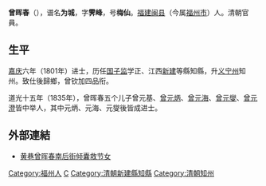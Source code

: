 '''曾晖春'''（{{bd|1770年||1853年||Zeng曾}}），谱名'''为城'''，字'''霁峰'''，号'''梅仙'''。[[福建|福建]][[闽县|闽县]]（今属[[福州市|福州市]]）人。清朝官員。

== 生平 ==
[[嘉庆|嘉庆]]六年（1801年）进士，历任[[国子监|国子监]]学正、江西[[新建|新建]]等縣知縣，升[[义宁州|义宁州]]知州。致仕後歸鄉，曾钦加四品衔。

道光十五年（1835年），曾晖春五个儿子曾元基、[[曾元炳|曾元炳]]、[[曾元海|曾元海]]、[[曾元燮|曾元燮]]、[[曾元澄|曾元澄]]皆中举人，其中元炳、元海、元燮後皆成进士。

==外部連結==
*[https://web.archive.org/web/20080408153047/http://fzda.gov.cn/tslmshow.asp?id=5368 黄巷曾晖春南后街倾囊救节女]

{{嘉慶六年辛酉恩科殿試金榜}}
{{曾暉春家族}}

{{Authority control}}

{{DEFAULTSORT:Zeng曾}}
[[Category:福州人|Category:福州人]]
[[Category:曾姓|C]]
[[Category:清朝新建縣知縣|Category:清朝新建縣知縣]]
[[Category:清朝知州|Category:清朝知州]]